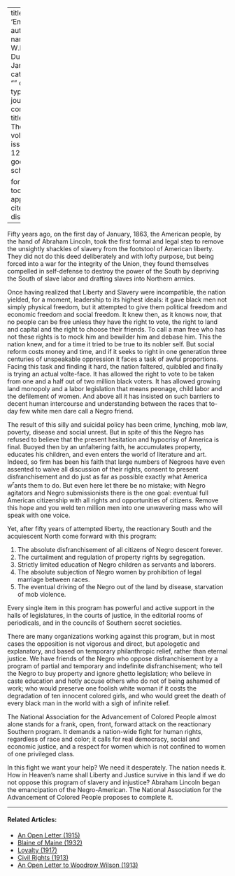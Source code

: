
---
title: 'Emancipation'
author:
  - name:
      given: W.E.B.
      family: Du Bois
date: Jan. 1913
categories: 
  - ""
citation: 
  type: article-journal
  container-title: The Crisis
  volume: 5
  issue: 3
  page: 128-129
google-scholar: true

format:
  html:
    toc: false
    appendix-cite-as: display
---



Fifty years ago, on the first day of January, 1863, the American people,
by the hand of Abraham Lincoln, took the first formal and legal step to
remove the unsightly shackles of slavery from the footstool of American
liberty. They did not do this deed deliberately and with lofty purpose,
but being forced into a war for the integrity of the Union, they found
themselves compelled in self-defense to destroy the power of the South
by depriving the South of slave labor and drafting slaves into Northern
armies.

Once having realized that Liberty and Slavery were incompatible, the nation yielded, for a moment, leadership to its highest ideals: it gave black men not simply physical freedom, but it attempted to give them political freedom and economic freedom and social freedom. It knew then, as it knows now, that no people can be free unless they have the right to vote, the right to land and capital and the right to choose their friends. To call a man free who has not these rights is to mock him and bewilder him and debase him. This the nation knew, and for a time it tried to be true to its nobler self. But social reform costs money and time, and if it seeks to right in one generation three centuries of unspeakable oppression it faces a task of awful proportions. Facing this task and finding it hard, the nation faltered, quibbled and finally is trying an actual volte-face. It has allowed the right to vote to be taken from one and a half out of two million black voters. It has allowed growing land monopoly and a labor legislation that means peonage, child labor and the defilement of women. And above all it has insisted on such barriers to decent human intercourse and understanding between the races that to-day few white men dare call a Negro friend.

The result of this silly and suicidal policy has been crime, lynching,
mob law, poverty, disease and social unrest. But in spite of this the Negro
has refused to believe that the present hesitation and hypocrisy of
America is final. Buoyed then by an unfaltering faith, he accumulates
property, educates his children, and even enters the world of literature
and art. Indeed, so firm has been his faith that large numbers of
Negroes have even assented to waive all discussion of their rights,
consent to present disfranchisement and do just as far as possible
exactly what America w^r^ants them to do. But even here let there be no
mistake; with Negro agitators and Negro submissionists there is the one
goal: eventual full American citizenship with all rights and
opportunities of citizens. Remove this hope and you weld ten million
men into one unwavering mass who will speak with one voice.

Yet, after fifty years of attempted liberty, the reactionary South and
the acquiescent North come forward with this program:

1. The absolute disfranchisement of all citizens of Negro descent forever.
2. The curtailment and regulation of property rights by segregation.
3. Strictly limited education of Negro children as servants and laborers.
4. The absolute subjection of Negro women by prohibition of legal marriage between races.
5. The eventual driving of the Negro out of the land by disease, starvation of mob violence.

Every single item in this program has powerful and active support in the
halls of legislatures, in the courts of justice, in the editorial rooms
of periodicals, and in the councils of Southern secret societies.

There are many organizations working against this program, but in most
cases the opposition is not vigorous and direct, but apologetic and
explanatory, and based on temporary philanthropic
relief, rather than eternal justice. We have friends of the Negro who
oppose disfranchisement by a program of partial and temporary and
indefinite disfranchisement; who tell the Negro to buy property and
ignore ghetto legislation; who believe in caste education and hotly
accuse others who do not of being ashamed of work; who would preserve
one foolish white woman if it costs the degradation of ten innocent
colored girls, and who would greet the death of every black man in the
world with a sigh of infinite relief.

The National Association for the Advancement of Colored People almost
alone stands for a frank, open, front, forward attack on the reactionary
Southern program. It demands a nation-wide fight for human rights,
regardless of race and color; it calls for real democracy, social and
economic justice, and a respect for women which is not confined to women
of one privileged class.

In this fight we want your help? We need it desperately. The nation
needs it. How in Heaven's name shall Liberty and Justice survive in this
land if we do not oppose this program of slavery and injustice? Abraham
Lincoln began the emancipation of the Negro-American. The National
Association for the Advancement of Colored People proposes to complete
it.

<!-- Similar articles start here -->

<hr>
#### Related Articles:

* [An Open Letter (1915)](/Volumes/10/03/an_open_letter.html)
* [Blaine of Maine (1932)](/Volumes/39/08/blaine_of_maine.html)
* [Loyalty (1917)](/Volumes/14/01/loyalty.html)
* [Civil Rights (1913)](/Volumes/06/04/civil_rights.html)
* [An Open Letter to Woodrow Wilson (1913)](/Volumes/05/05/open_letter.html)

<!-- Similar articles end here -->